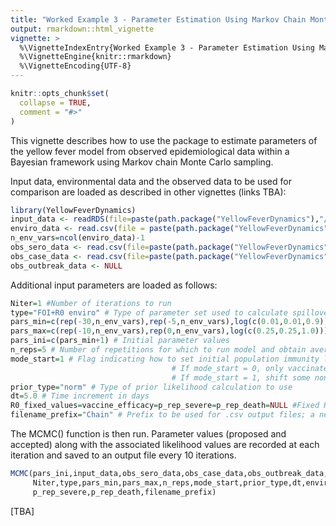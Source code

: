 ```yaml
---
title: "Worked Example 3 - Parameter Estimation Using Markov Chain Monte Carlo Functions"
output: rmarkdown::html_vignette
vignette: >
  %\VignetteIndexEntry{Worked Example 3 - Parameter Estimation Using Markov Chain Monte Carlo Functions}
  %\VignetteEngine{knitr::rmarkdown}
  %\VignetteEncoding{UTF-8}
---
```


```r
knitr::opts_chunk$set(
  collapse = TRUE,
  comment = "#>"
)
```

This vignette describes how to use the package to estimate parameters of the yellow fever model from observed epidemiological data within a Bayesian framework using Markov chain Monte Carlo sampling.

Input data, environmental data and the observed data to be used for comparison are loaded as described in other vignettes (links TBA):

```r
library(YellowFeverDynamics)
input_data <- readRDS(file=paste(path.package("YellowFeverDynamics"),"/exdata/input_data_example.Rds",sep=""))
enviro_data <- read.csv(file = paste(path.package("YellowFeverDynamics"),"/exdata/enviro_data_example.csv",sep = ""),header = TRUE)
n_env_vars=ncol(enviro_data)-1
obs_sero_data <- read.csv(file=paste(path.package("YellowFeverDynamics"),"/exdata/sero_data_example.csv",sep=""),header=TRUE)
obs_case_data <- read.csv(file=paste(path.package("YellowFeverDynamics"),"/exdata/case_data_example.csv",sep=""),header=TRUE)
obs_outbreak_data <- NULL
```

Additional input parameters are loaded as follows:

```r
Niter=1 #Number of iterations to run
type="FOI+R0 enviro" # Type of parameter set used to calculate spillover FOI and R0 (here both calculated from environmental covariates)
pars_min=c(rep(-30,n_env_vars),rep(-5,n_env_vars),log(c(0.01,0.01,0.9))) # Minimum parameter values
pars_max=c(rep(-10,n_env_vars),rep(0,n_env_vars),log(c(0.25,0.25,1.0))) # Maximum parameter values
pars_ini=c(pars_min+1) # Initial parameter values
n_reps=5 # Number of repetitions for which to run model and obtain average outputs
mode_start=1 # Flag indicating how to set initial population immunity level in addition to vaccination
                                    # If mode_start = 0, only vaccinated individuals
                                    # If mode_start = 1, shift some non-vaccinated individuals into recovered to give herd immunity
prior_type="norm" # Type of prior likelihood calculation to use
dt=5.0 # Time increment in days
R0_fixed_values=vaccine_efficacy=p_rep_severe=p_rep_death=NULL #Fixed R0 values, vaccine efficacy and severe and fatal case reporting probabilities; here set to NULL because R0, vaccine efficacy and reporting probabilities are variable parameters being estimated
filename_prefix="Chain" # Prefix to be used for .csv output files; a new file is created every 10,000 iterations with incremental number suffixes (Chain1.csv, Chain2.csv, etc.)
```

The MCMC() function is then run. Parameter values (proposed and accepted) along with the associated likelihood values are recorded at each iteration and saved to an output file every 10 iterations.

```r
MCMC(pars_ini,input_data,obs_sero_data,obs_case_data,obs_outbreak_data,
     Niter,type,pars_min,pars_max,n_reps,mode_start,prior_type,dt,enviro_data,R0_fixed_values,vaccine_efficacy,
     p_rep_severe,p_rep_death,filename_prefix)
```

[TBA]
